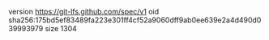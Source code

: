 version https://git-lfs.github.com/spec/v1
oid sha256:175bd5ef83489fa223e301ff4cf52a9060dff9ab0ee639e2a4d490d039993979
size 1304
